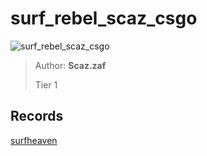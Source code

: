 
# surf_rebel_scaz_csgo

![surf_rebel_scaz_csgo](https://raw.githubusercontent.com/Sayt123/SurfMapPics/Maps-and-bonuses/csgo/surf_rebel_scaz_csgo.jpg)

> Author: **Scaz.zaf**
>
> Tier 1

## Records

[surfheaven](https://surfheaven.eu/map/surf_rebel_scaz_csgo)
